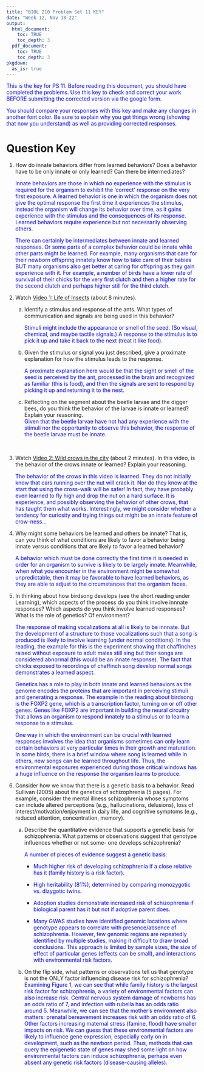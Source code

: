 ```yaml
---
title: "BIOL 210 Problem Set 11 KEY"
date: "Week 12, Nov 18-22"
output: 
  html_document:
    toc: TRUE
    toc_depth: 3
  pdf_document:
    toc: TRUE
    toc_depth: 3
pkgdown:
  as_is: true
---
```

<text style="color:blue">This is the key for PS 11. Before reading this document, you should have completed the problems. Use this key to check and correct your work BEFORE submitting the corrected version via the google form.</text>

<text style="color:blue">You should compare your responses with this key and make any changes in another font color. Be sure to explain why you got things wrong (showing that now you understand) as well as providing corrected responses.</text>


# Question Key

<ol>
<li>How do innate behaviors differ from learned behaviors? Does a behavior have to be only innate or only learned? Can there be intermediates?</li>

<text style="color:blue">Innate behaviors are those in which no experience with the stimulus is required for the organism to exhibit the ‘correct’ response on the very first exposure. A learned behavior is one in which the organism does not give the optimal response the first time it experiences the stimulus, instead the organism will change its behavior over time, as it gains experience with the stimulus and the consequences of its response. Learned behaviors require experience but not necessarily observing others.</text>

<text style="color:blue">There can certainly be intermediates between innate and learned responses. Or some parts of a complex behavior could be innate while other parts might be learned. For example, many organisms that care for their newborn offspring innately know how to take care of their babies BUT many organisms also get better at caring for offspring as they gain experience with it. For example, a number of birds have a lower rate of survival of their chicks for the very first clutch and then a higher rate for the second clutch and perhaps higher still for the third clutch.</text>
<br>

<li>Watch [Video 1: Life of Insects](https://drive.google.com/file/d/1sKbFbXQGXggcvI9GS5C8hOQqk_eoHXUp/view?usp=sharing) (about 8 minutes).</li>
<ol type="a">
<li>Identify a stimulus and response of the ants. What types of communication and signals are being used in this behavior?</li>

<text style="color:blue">Stimuli might include the appearance or smell of the seed. (So visual, chemical, and maybe tactile signals.) A response to the stimulus is to pick it up and take it back to the next (treat it like food).</text>
<br>

<li>Given the stimulus or signal you just described, give a proximate explanation for how the stimulus leads to the response.</li>

<text style="color:blue">A proximate explanation here would be that the sight or smell of the seed is perceived by the ant, processed in the brain and recognized as familiar (this is food), and then the signals are sent to respond by picking it up and returning it to the nest.</text>
<br>

<li>Reflecting on the segment about the beetle larvae and the digger bees, do you think the behavior of the larvae is innate or learned? Explain your reasoning.</li>

<text style="color:blue">Given that the beetle larvae have not had any experience with the stimuli nor the opportunity to observe this behavior, the response of the beetle larvae must be innate.</text>
</ol>
<br>

<li>Watch [Video 2: Wild crows in the city](https://drive.google.com/file/d/1qK6vGh5F5TpWNh7iBxNE5sKAStEn3m8F/view?usp=sharing) (about 2 minutes). In this video, is the behavior of the crows innate or learned? Explain your reasoning.</li>

<text style="color:blue">The behavior of the crows in this video is learned. They do not initially know that cars running over the nut will crack it. Nor do they know at the start that using the cross-walk will be safer! In fact, they have probably even learned to fly high and drop the nut on a hard surface. It is experience, and possibly observing the behavior of other crows, that has taught them what works. Interestingly, we might consider whether a tendency for curiosity and trying things out might be an innate feature of crow-ness...</text>
<br>

<li>Why might some behaviors be learned and others be innate? That is, can you think of what conditions are likely to favor a behavior being innate versus conditions that are likely to favor a learned behavior?</li>

<text style="color:blue">A behavior which must be done correctly the first time it is needed in order for an organism to survive is likely to be largely innate. Meanwhile, when what you encounter in the environment might be somewhat unpredictable, then it may be favorable to have learned behaviors, as they are able to adjust to the circumstances that the organism faces.</text>
<br>

<li>In thinking about how birdsong develops (see the short reading under Learning), which aspects of the process do you think involve innnate responses? Which aspects do you think involve learned responses? What is the role of genetics? Of environment?</li>

<text style="color:blue">The response of making vocalizations at all is likely to be innnate. But the development of a structure to those vocalizations such that a song is produced is likely to involve learning (under normal conditions). In the reading, the example for this is the experiment showing that chaffinches raised without exposure to adult males still sing but their songs are considered abnormal (this would be an innate response). The fact that chicks exposed to recordings of chaffinch song develop normal songs demonstrates a learned aspect.</text>

<text style="color:blue">Genetics has a role to play in both innate and learned behaviors as the genome encodes the proteins that are important in perceiving stimuli and generating a response. The example in the reading about birdsong is the FOXP2 gene, which is a transcription factor, turning on or off other genes. Genes like FOXP2 are important in building the neural circuitry that allows an organism to respond innately to a stimulus or to learn a response to a stimulus.</text>

<text style="color:blue">One way in which the environment can be crucial with learned responses involves the idea that organisms sometimes can only learn certain behaviors at very particular times in their growth and maturation. In some birds, there is a brief window where song is learned while in others, new songs can be learned throughout life. Thus, the environmental exposures experienced during those critical windows has a huge influence on the response the organism learns to produce.</text>
<br>

<li>Consider how we know that there is a genetic basis to a behavior. Read Sullivan (2005) about the genetics of schizophrenia (5 pages). For example, consider the mental illness schizophrenia whose symptoms can include altered perceptions (e.g., hallucinations, delusions), loss of interest/motivation/enjoyment in daily life, and cognitive symptoms (e.g., reduced attention, concentration, memory).</li>

<ol type="a">
<li>Describe the quantitative evidence that supports a genetic basis for schizophrenia. What patterns or observations suggest that genotype influences whether or not some- one develops schizophrenia?</li>

<text style="color:blue">A number of pieces of evidence suggest a genetic basis:</text>

* <text style="color:blue">Much higher risk of developing schizophrenia if a close relative has it (family history is a risk factor).</text>

* <text style="color:blue">High heritability (81%), determined by comparing monozygotic vs. dizygotic twins.</text>

* <text style="color:blue">Adoption studies demonstrate increased risk of schizophrenia if biological parent has it but not if adoptive parent does.</text>

* <text style="color:blue">Many GWAS studies have identified genomic locations where genotype appears to correlate with presence/absence of schizophrenia. However, few genomic regions are repeatedly identified by multiple studies, making it difficult to draw broad conclusions. This approach is limited by sample sizes, the size of effect of particular genes (effects can be small), and interactions with environmental risk factors.</text>
<br>

<li>On the flip side, what patterns or observations tell us that genotype is not the ONLY factor influencing disease risk for schizophrenia?</li>

<text style="color:blue">Examining Figure 1, we can see that while family history is the largest risk factor for schizophrenia, a variety of environmental factors can also increase risk. Central nervous system damage of newborns has an odds ratio of 7, and infection with rubella has an odds ratio around 5. Meanwhile, we can see that the mother’s environment also matters: prenatal bereavement increases risk with an odds ratio of 6. Other factors increasing maternal stress (famine, flood) have smaller impacts on risk. We can guess that these environmental factors are likely to influence gene expression, especially early on in development, such as the newborn period. Thus, methods that can query the epigenetic state of genes may shed some light on how environmental factors can induce schizophrenia, perhaps even absent any genetic risk factors (disease-causing alleles).</text>
</ol>
</ol>